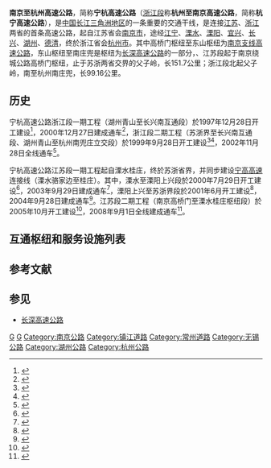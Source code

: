 {{中国高速公路信息框
| 编号 = G25
| 名称 = 长深高速公路（东山 - 南庄兜）
| 路線簡稱 = 宁杭
| 最近通車日期 = 2008年9月1日
| 规划总里程 = 250.86
| 起點 = 江苏省[[南京市|南京市]]
| 終點 = 浙江省[[杭州市|杭州市]]
}}
{{中国高速公路信息框
| 省名 = 江苏
| 编号 = S87
| 名称 = 南京支线高速公路
| 路線簡稱 = 宁杭
| 最近通車日期 = 2008年9月1日
| 规划总里程 = 250.86
| 起點 = 江苏省[[南京市|南京市]]
| 終點 = 浙江省[[杭州市|杭州市]]
}}
'''南京至杭州高速公路'''，简称'''宁杭高速公路'''（[[浙江|浙江段]]称'''杭州至南京高速公路'''，简称'''杭宁高速公路'''），是[[中国|中国]][[长江三角洲地区|长江三角洲地区]]的一条重要的交通干线，是连接[[江苏|江苏]]、[[浙江|浙江]]两省的首条高速公路，起自江苏省会[[南京市|南京市]]，途经[[江宁|江宁]]、[[溧水|溧水]]、[[溧阳|溧阳]]、[[宜兴|宜兴]]、[[长兴|长兴]]、[[湖州|湖州]]、[[德清|德清]]，终於浙江省会[[杭州市|杭州市]]。其中高桥门枢纽至东山枢纽为[[南京支线高速公路|南京支线高速公路]]，东山枢纽至南庄兜是枢纽为[[长深高速公路|长深高速公路]]的一部分，、江苏段起于南京绕城公路高桥门枢纽，止于苏浙两省交界的父子岭，长151.7公里；浙江段北起父子岭，南至杭州南庄兜，长99.16公里。

== 历史 ==
宁杭高速公路浙江段一期工程（湖州青山至长兴南互通段）於1997年12月28日开工建设<ref>{{cite book|author1=湖州年鉴编辑部|title=湖州年鉴1998|date=1998-09|publisher=杭州大学出版社|isbn=7-81035-545-7|pages=173|chapter=交通 邮电}}</ref>，2000年12月27日建成通车<ref>{{cite book|author1=湖州年鉴编辑部|title=湖州年鉴2001|date=2001-10|publisher=中华书局|isbn=7-101-03115-3|pages=152|chapter=交通 邮政 电信}}</ref>，浙江段二期工程（苏浙界至长兴南互通段、湖州青山至杭州南兜庄立交段）於1999年9月28日开工建设<ref>{{cite book|author1=湖州年鉴编辑部|title=湖州年鉴2000|date=2000-11|publisher=中华书局|isbn=7-101-02742-3|pages=155|chapter=交通 邮政 电信}}</ref><ref>{{cite book|editor=许小富|title=杭州年鉴2003|url=http://www.hangzhou.gov.cn/art/2003/12/31/art_806751_134781.html|accessdate=2018-02-06|chapter=交通运输|archive-date=2018-02-07|archive-url=https://web.archive.org/web/20180207010159/http://www.hangzhou.gov.cn/art/2003/12/31/art_806751_134781.html|dead-url=no}}</ref>，2002年11月28日全线通车<ref>{{cite web|author1=浙江省地方志办公室|title=浙江省改革开放30年大事记|url=http://www.zjdfz.cn/tiptai.web/BookRead.aspx?bookid=201209210001|website=浙江地方志网|accessdate=2018-02-06|archive-date=2019-10-28|archive-url=https://web.archive.org/web/20191028161436/http://www.zjdfz.cn/tiptai.web/BookRead.aspx?bookid=201209210001|dead-url=no}}</ref>。

宁杭高速公路江苏段一期工程起自溧水桂庄，终於苏浙省界，并同步建设[[宁高高速公路|宁高高速]]连接线（溧水骆家边至桂庄）。其中，溧水至溧阳上兴段於2000年7月29日开工建设<ref>{{cite book|editor=秦学清|title=南京年鉴2001|date=2001-05|pages=115|chapter=交通运输}}</ref>，2003年9月29日建成通车<ref>{{cite book|author1= 南京年鉴编纂委员会|title=南京年鉴2004|date=2004|pages=146|chapter=交通运输}}</ref>，溧阳上兴至苏浙界段於2001年6月开工建设<ref>{{cite book|editor=王耀元|title=无锡年鉴2002|date=2002-06|publisher=方志出版社|isbn=7-80122-741-7|pages=147|chapter=交通 邮电}}</ref>，2004年9月28日建成通车<ref>{{cite book|editor=王耀元|title=无锡年鉴2005|date=2005-05|publisher=方志出版社|isbn=7-80192-510-6|pages=158|chapter=交通 邮政}}</ref>。江苏段二期工程（南京高桥门至溧水桂庄枢纽段）於2005年10月开工建设<ref>{{cite book|author1= 南京年鉴编辑部|title=南京年鉴2006|date=2006-06|pages=193|chapter=交通运输}}</ref>，2008年9月1日全线建成通车<ref>{{cite book|author1= 南京年鉴编辑部|title=南京年鉴2009|date=2009-06|pages=188|chapter=交通运输}}</ref>。


== 互通枢纽和服务设施列表 ==
{{Start expwy exit box|place=1}}
{{Expwy exit group|{{China Expwy Name|S86|P=Jiangsu|路段}}|place=1}}
{{Expwy exit item|type=M|name=高桥门|place=[[南京市|南京市]]<br/>[[秦淮区|秦淮区]]|place rows=3|dist start=0|road connection=[[南京内环|内环南线]]（应天大街高架）}}
{{Expwy exit item|type=E|name=高桥门|dist start=1|road connection=应天东街<br/>顺天大道}}
{{Expwy exit item|type=H|name=高桥门|dist start=1|highway connection={{China Expwy Name|G42}}}}
{{Expwy exit item|type=E|name=上坊|place=[[南京市|南京市]]<br/>[[江宁区_(南京市)|江宁区]]|place rows=2|dist start=4|road connection=东麒路<br/>宏运大道}}
{{Expwy exit item|type=T|name=宁杭高速南京}}
{{Expwy exit group|{{China Expwy Name|G25|路段}}|place=1}}
{{Expwy exit item|type=H|name=东山|place=[[南京市|南京市]]<br/>[[江宁区_(南京市)|江宁区]]|place rows=4|dist start=8|highway connection={{China Expwy Name|G25}}<br/>{{China Expwy Name|G2503}}<br/>{{China Expwy Name|S87|P=Jiangsu}}}}
{{Expwy exit item|type=E|name=淳化|state=U|road connection=采文路}}
{{Expwy exit item|type=S|name=江宁}}
{{Expwy exit item|type=E|name=湖熟|road connection={{中国省道名|002|P=江苏}}<br/>{{中国省道名|337|P=江苏}}}}
{{Expwy exit item|type=E|name=句容西|place=[[镇江市|镇江市]]<br/>[[句容市|句容市]]|place rows=1|road connection={{中国省道名|243|P=江苏}}}}
{{Expwy exit item|type=E|name=溧水北|place=[[南京市|南京市]]<br/>[[溧水区|溧水区]]|place rows=6|road connection={{中国省道名|340|P=江苏}}}}
{{Expwy exit item|type=H|name=桂庄|highway connection={{China Expwy Name|G4221}}}}
{{Expwy exit item|type=E|name=溧水东|road connection=机场路<br/>交通东路}}
{{Expwy exit item|type=P|name=东庐山观景台|comment=仅杭州方向}}
{{Expwy exit item|type=S|name=溧水东庐山}}
{{Expwy exit item|type=E|name=白马|road connection=白马大道<br/>茶兴路}}
{{Expwy exit item|type=E|name=曹山|place=[[常州市|常州市]]<br/>[[溧阳市|溧阳市]]|place rows=7|road connection={{中国省道名|341|P=江苏}}}}
{{Expwy exit item|type=E|name=上兴|road connection={{中国国道名|104}}}}
{{Expwy exit item|type=H|name=新昌|highway connection={{China Expwy Name|G4011}}<br/>{{China Expwy Name|G4012}}}}
{{Expwy exit item|type=E|name=溧阳西|road connection=永平大道（{{中国国道名|104}}）<br/>中关村大道}}
{{Expwy exit item|type=E|name=溧阳南|road connection=天目湖大道（{{中国国道名|233}}）<br/>悦朋路}}
{{Expwy exit item|type=E|name=溧阳东|road connection={{中国县道名|104|P=溧阳|南山大道}}}}
{{Expwy exit item|type=S|name=溧阳天目湖}}
{{Expwy exit item|type=H|name=徐舍|place=[[无锡市|无锡市]]<br/>[[宜兴市|宜兴市]]|place rows=9|highway connection={{China Expwy Name|S45|P=Jiangsu}}}}
{{Expwy exit item|type=E|name=鲸塘|road connection={{中国省道名|263|P=江苏}}}}
{{Expwy exit item|type=H|name=西坞|highway connection={{China Expwy Name|S48|P=Jiangsu}}}}
{{Expwy exit item|type=E|name=宜兴|road connection=氿滨大道}}
{{Expwy exit item|type=E|name=宜兴东|road connection=范蠡大道}}
{{Expwy exit item|type=E|name=丁山|road connection={{中国省道名|230|P=江苏}}}}
{{Expwy exit item|type=T|name=苏浙省界主线|state=D|comment=杭州方向，已拆除}}
{{Expwy exit item|type=S|name=宜兴太湖}}
{{Expwy exit item|type=T|name=浙苏省界主线|state=D|comment=南京方向，已拆除}}
{{Expwy exit item|type=B|name=苏浙界|place=苏浙界|place rows=1}}
{{Expwy exit item|type=S|name=太湖|place=[[湖州市|湖州市]]<br/>[[长兴县|长兴县]]|place rows=5}}
{{Expwy exit item|type=E|name=长兴北|road connection={{中国国道名|104}}<br/>香樟大道}}
{{Expwy exit item|type=E|name=长兴|road connection=陈王路<br/>南高路}}
{{Expwy exit item|type=E|name=长兴南|road connection=长兴大道（{{中国国道名|104}}）<br/>雉州大道}}
{{Expwy exit item|type=H|name=李家巷|highway connection={{China Expwy Name|G50}}}}
{{Expwy exit item|type=E|name=湖州北|place=[[湖州市|湖州市]]<br/>[[吴兴区|吴兴区]]|place rows=5|road connection={{中国国道名|104}}<br/>{{中国国道名|318}}}}
{{Expwy exit item|type=H|name=鹿山|highway connection={{China Expwy Name|S12|P=Zhejiang}}}}
{{Expwy exit item|type=E|name=湖州南|road connection={{中国国道名|104}}}}
{{Expwy exit item|type=E|name=青山|road connection={{中国国道名|104}}}}
{{Expwy exit item|type=S|name=青山}}
{{Expwy exit item|type=E|name=德清北|place=[[湖州市|湖州市]]<br/>[[德清县|德清县]]|place rows=3|road connection=望洛路}}
{{Expwy exit item|type=H|name=武康|highway connection={{China Expwy Name|S43|P=Zhejiang}}}}
{{Expwy exit item|type=E|name=德清|road connection=德清大道（{{中国省道名|304|P=浙江}}）}}
{{Expwy exit item|type=E|name=余杭|place=[[杭州市|杭州市]]<br/>[[余杭区|余杭区]]|place rows=3|road connection=运溪路（{{中国国道名|320}}）}}
{{Expwy exit item|type=H|name=南庄兜|highway connection={{China Expwy Name|G25}}<br/>{{China Expwy Name|G2504}}}}
{{Expwy exit item|type=MT|name=南庄兜|road connection=[[上塘高架路|上塘高架路]]<br/>通益路<br/>博园路}}
{{End expwy exit box|place=1}}

==参考文献==
{{reflist}}

==参见==
*[[长深高速公路|长深高速公路]]
{{江苏省高速公路}}
{{浙江省高速公路}}
{{杭州主要道路}}

[[Category:江苏省高速公路|G]]
[[Category:浙江省高速公路|G]]
[[Category:南京公路|Category:南京公路]]
[[Category:镇江道路|Category:镇江道路]]
[[Category:常州道路|Category:常州道路]]
[[Category:无锡公路|Category:无锡公路]]

[[Category:湖州公路|Category:湖州公路]]
[[Category:杭州公路|Category:杭州公路]]